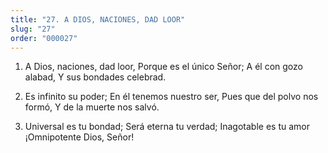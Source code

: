 ```yaml
---
title: "27. A DIOS, NACIONES, DAD LOOR"
slug: "27"
order: "000027"
---
```

1. A Dios, naciones, dad loor, Porque es el único Señor; A él con gozo alabad,
Y sus bondades celebrad.

2.	Es infinito su poder;
En él tenemos nuestro ser, Pues que del polvo nos formó, Y de la muerte nos salvó.

3.	Universal es tu bondad; Será eterna tu verdad; Inagotable es tu amor
¡Omnipotente Dios, Señor!